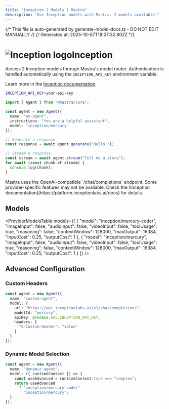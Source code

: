 ```yaml
---
title: "Inception | Models | Mastra"
description: "Use Inception models with Mastra. 2 models available."
---
```


{/* This file is auto-generated by generate-model-docs.ts - DO NOT EDIT MANUALLY */}
{/* Generated at: 2025-10-07T18:07:32.802Z */}



# <img src="https://models.dev/logos/inception.svg" alt="Inception logo" className="inline w-8 h-8 mr-2 align-middle dark:invert dark:brightness-0 dark:contrast-200" />Inception

Access 2 Inception models through Mastra's model router. Authentication is handled automatically using the `INCEPTION_API_KEY` environment variable.

Learn more in the [Inception documentation](https://platform.inceptionlabs.ai/docs).

```bash
INCEPTION_API_KEY=your-api-key
```

```typescript
import { Agent } from "@mastra/core";

const agent = new Agent({
  name: "my-agent",
  instructions: "You are a helpful assistant",
  model: "inception/mercury"
});

// Generate a response
const response = await agent.generate("Hello!");

// Stream a response
const stream = await agent.stream("Tell me a story");
for await (const chunk of stream) {
  console.log(chunk);
}
```

<Callout type="info">
Mastra uses the OpenAI-compatible `/chat/completions` endpoint. Some provider-specific features may not be available. Check the [Inception documentation](https://platform.inceptionlabs.ai/docs) for details.
</Callout>

## Models

<ProviderModelsTable 
  models={[
  {
    "model": "inception/mercury-coder",
    "imageInput": false,
    "audioInput": false,
    "videoInput": false,
    "toolUsage": true,
    "reasoning": false,
    "contextWindow": 128000,
    "maxOutput": 16384,
    "inputCost": 0.25,
    "outputCost": 1
  },
  {
    "model": "inception/mercury",
    "imageInput": false,
    "audioInput": false,
    "videoInput": false,
    "toolUsage": true,
    "reasoning": false,
    "contextWindow": 128000,
    "maxOutput": 16384,
    "inputCost": 0.25,
    "outputCost": 1
  }
]}
/>

## Advanced Configuration

### Custom Headers

```typescript
const agent = new Agent({
  name: "custom-agent",
  model: {
    url: "https://api.inceptionlabs.ai/v1/chat/completions",
    modelId: "mercury",
    apiKey: process.env.INCEPTION_API_KEY,
    headers: {
      "X-Custom-Header": "value"
    }
  }
});
```

### Dynamic Model Selection

```typescript
const agent = new Agent({
  name: "dynamic-agent",
  model: ({ runtimeContext }) => {
    const useAdvanced = runtimeContext.task === "complex";
    return useAdvanced 
      ? "inception/mercury-coder"
      : "inception/mercury";
  }
});
```
